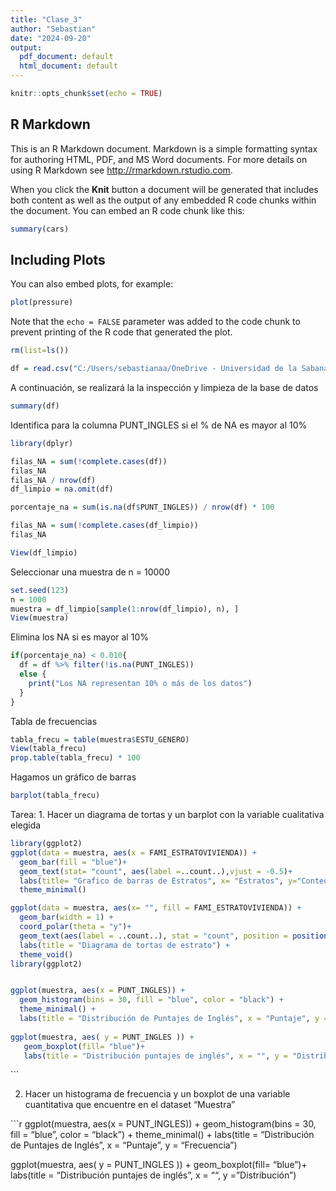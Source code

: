 ```yaml
---
title: "Clase_3"
author: "Sebastian"
date: "2024-09-20"
output:
  pdf_document: default
  html_document: default
---
```


```r
knitr::opts_chunk$set(echo = TRUE)
```

## R Markdown

This is an R Markdown document. Markdown is a simple formatting syntax for authoring HTML, PDF, and MS Word documents. For more details on using R Markdown see <http://rmarkdown.rstudio.com>.

When you click the **Knit** button a document will be generated that includes both content as well as the output of any embedded R code chunks within the document. You can embed an R code chunk like this:

```r
summary(cars)
```

## Including Plots

You can also embed plots, for example:

```r
plot(pressure)
```

Note that the `echo = FALSE` parameter was added to the code chunk to prevent printing of the R code that generated the plot.

```r
rm(list=ls())

df = read.csv("C:/Users/sebastianaa/OneDrive - Universidad de la Sabana (2)/Maestría Analítica Aplicada/Metodos_estadisticos_avanzados_1/Proyectos_R_Studio/DBs/Saber.csv")
```

A continuación, se realizará la la inspección y limpieza de la base de datos
```r
summary(df)

```

Identifica para la columna PUNT_INGLES si el % de NA es mayor al 10%

```r
library(dplyr)

filas_NA = sum(!complete.cases(df))
filas_NA
filas_NA / nrow(df)
df_limpio = na.omit(df)

porcentaje_na = sum(is.na(df$PUNT_INGLES)) / nrow(df) * 100

filas_NA = sum(!complete.cases(df_limpio))
filas_NA

View(df_limpio)
```

Seleccionar una muestra de n = 10000

```r
set.seed(123)
n = 1000
muestra = df_limpio[sample(1:nrow(df_limpio), n), ]
View(muestra)
```


Elimina los NA si es mayor al 10%
```r
if(porcentaje_na) < 0.010{
  df = df %>% filter(!is.na(PUNT_INGLES))
  else {
    print("Los NA representan 10% o más de los datos")
  }
}
```
Tabla de frecuencias
```r
tabla_frecu = table(muestra$ESTU_GENERO)
View(tabla_frecu)
prop.table(tabla_frecu) * 100

```
Hagamos un gráfico de barras

```r
barplot(tabla_frecu)
```


Tarea: 1. Hacer un diagrama de tortas y un barplot con la variable cualitativa elegida

```r
library(ggplot2)
ggplot(data = muestra, aes(x = FAMI_ESTRATOVIVIENDA)) +
  geom_bar(fill = "blue")+
  geom_text(stat= "count", aes(label =..count..),vjust = -0.5)+
  labs(title= "Grafico de barras de Estratos", x= "Estratos", y="Conteo de familias")+
  theme_minimal()

ggplot(data = muestra, aes(x= "", fill = FAMI_ESTRATOVIVIENDA)) +
  geom_bar(width = 1) +
  coord_polar(theta = "y")+
  geom_text(aes(label = ..count..), stat = "count", position = position_stack(vjust = 0.5))+
  labs(title = "Diagrama de tortas de estrato") +
  theme_void()
library(ggplot2)


ggplot(muestra, aes(x = PUNT_INGLES)) +
  geom_histogram(bins = 30, fill = "blue", color = "black") + 
  theme_minimal() +
  labs(title = "Distribución de Puntajes de Inglés", x = "Puntaje", y = "Frecuencia")
 
ggplot(muestra, aes( y = PUNT_INGLES )) +
   geom_boxplot(fill= "blue")+
   labs(title = "Distribución puntajes de inglés", x = "", y = "Distribución")
 ```
 
```

 2. Hacer un histograma de frecuencia y un boxplot de una variable cuantitativa que encuentre en el dataset "Muestra"

```r

ggplot(muestra, aes(x = PUNT_INGLES)) +
  geom_histogram(bins = 30, fill = "blue", color = "black") + 
  theme_minimal() +
  labs(title = "Distribución de Puntajes de Inglés", x = "Puntaje", y = "Frecuencia")
 
ggplot(muestra, aes( y = PUNT_INGLES )) +
   geom_boxplot(fill= "blue")+
   labs(title = "Distribución puntajes de inglés", x = "", y = "Distribución")
